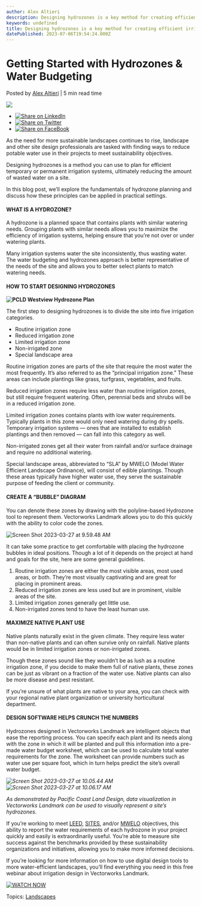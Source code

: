 ```yaml
---
author: Alex Altieri
description: Designing hydrozones is a key method for creating efficient irrigation systems that reduce water waste. Learn how to plan and implement hydrozones in this blog post.
keywords: undefined
title: Designing hydrozones is a key method for creating efficient irrigation systems that reduce water waste. Learn how to plan and implement hydrozones in this blog post. 
datePublished: 2023-07-06T19:54:24.000Z
---
```

  

# Getting Started with Hydrozones & Water Budgeting

 Posted by [Alex Altieri](https://blog.vectorworks.net/author/alex-altieri) | 5 min read time 

![](https://blog.vectorworks.net/hubfs/Blog%20Images/2023%20Blog%20Images/03_Hydrozones/blog-1440x800%20%283%29.png) 

* [![Share on LinkedIn](https://2659751.fs1.hubspotusercontent-na1.net/hubfs/2659751/michaelDemo/share-LI.png)](http://www.linkedin.com/shareArticle?mini=true&url=https%3A%2F%2Fblog.vectorworks.net%2Fhydrozones-water-budgeting)
* [![Share on Twitter](https://2659751.fs1.hubspotusercontent-na1.net/hubfs/2659751/michaelDemo/share-TW.png)](https://www.twitter.com/share?text=Getting%20Started%20with%20Hydrozones%20&%20Water%20Budgeting&url=https%3A%2F%2Fblog.vectorworks.net%2Fhydrozones-water-budgeting&via=PMGTweets)
* [![Share on FaceBook](https://2659751.fs1.hubspotusercontent-na1.net/hubfs/2659751/michaelDemo/share-FB.png)](https://www.facebook.com/sharer/sharer.php?u=https%3A%2F%2Fblog.vectorworks.net%2Fhydrozones-water-budgeting)

As the need for more sustainable landscapes continues to rise, landscape and other site design professionals are tasked with finding ways to reduce potable water use in their projects to meet sustainability objectives.

Designing hydrozones is a method you can use to plan for efficient temporary or permanent irrigation systems, ultimately reducing the amount of wasted water on a site.

In this blog post, we’ll explore the fundamentals of hydrozone planning and discuss how these principles can be applied in practical settings.

#### WHAT IS A HYDROZONE?

A hydrozone is a planned space that contains plants with similar watering needs. Grouping plants with similar needs allows you to maximize the efficiency of irrigation systems, helping ensure that you’re not over or under watering plants.

Many irrigation systems water the site inconsistently, thus wasting water. The water budgeting and hydrozones approach is better representative of the needs of the site and allows you to better select plants to match watering needs.

#### HOW TO START DESIGNING HYDROZONES

**![PCLD Westview Hydrozone Plan](https://blog.vectorworks.net/hs-fs/hubfs/Blog%20Images/2023%20Blog%20Images/03_Hydrozones/PCLD%20Westview%20Hydrozone%20Plan.png?width=3169&height=1437&name=PCLD%20Westview%20Hydrozone%20Plan.png)**

The first step to designing hydrozones is to divide the site into five irrigation categories.

* Routine irrigation zone
* Reduced irrigation zone
* Limited irrigation zone
* Non-irrigated zone
* Special landscape area

Routine irrigation zones are parts of the site that require the most water the most frequently. It’s also referred to as the “principal irrigation zone.” These areas can include plantings like grass, turfgrass, vegetables, and fruits.

Reduced irrigation zones require less water than routine irrigation zones, but still require frequent watering. Often, perennial beds and shrubs will be in a reduced irrigation zone.

Limited irrigation zones contains plants with low water requirements. Typically plants in this zone would only need watering during dry spells. Temporary irrigation systems — ones that are installed to establish plantings and then removed — can fall into this category as well.

Non-irrigated zones get all their water from rainfall and/or surface drainage and require no additional watering.

Special landscape areas, abbreviated to “SLA” by MWELO (Model Water Efficient Landscape Ordinance), will consist of edible plantings. Though these areas typically have higher water use, they serve the sustainable purpose of feeding the client or community.

#### CREATE A “BUBBLE” DIAGRAM

You can denote these zones by drawing with the polyline-based Hydrozone tool to represent them. Vectorworks Landmark allows you to do this quickly with the ability to color code the zones.

![Screen Shot 2023-03-27 at 9.59.48 AM](https://blog.vectorworks.net/hs-fs/hubfs/Blog%20Images/2023%20Blog%20Images/03_Hydrozones/Screen%20Shot%202023-03-27%20at%209.59.48%20AM.png?width=692&height=567&name=Screen%20Shot%202023-03-27%20at%209.59.48%20AM.png)

It can take some practice to get comfortable with placing the hydrozone bubbles in ideal positions. Though a lot of it depends on the project at hand and goals for the site, here are some general guidelines.

1. Routine irrigation zones are either the most visible areas, most used areas, or both. They’re most visually captivating and are great for placing in prominent areas.
2. Reduced irrigation zones are less used but are in prominent, visible areas of the site.
3. Limited irrigation zones generally get little use.
4. Non-irrigated zones tend to have the least human use.

#### MAXIMIZE NATIVE PLANT USE

Native plants naturally exist in the given climate. They require less water than non-native plants and can often survive only on rainfall. Native plants would be in limited irrigation zones or non-irrigated zones.

Though these zones sound like they wouldn’t be as lush as a routine irrigation zone, if you decide to make them full of native plants, these zones can be just as vibrant on a fraction of the water use. Native plants can also be more disease and pest resistant.

If you’re unsure of what plants are native to your area, you can check with your regional native plant organization or university horticultural department.

#### DESIGN SOFTWARE HELPS CRUNCH THE NUMBERS

Hydrozones designed in Vectorworks Landmark are intelligent objects that ease the reporting process. You can specify each plant and its needs along with the zone in which it will be planted and pull this information into a pre-made water budget worksheet, which can be used to calculate total water requirements for the zone. The worksheet can provide numbers such as water use per square foot, which in turn helps predict the site’s overall water budget.

_![Screen Shot 2023-03-27 at 10.05.44 AM](https://blog.vectorworks.net/hs-fs/hubfs/Blog%20Images/2023%20Blog%20Images/03Hydrozones/Screen%20Shot%202023-03-27%20at%2010.05.44%20AM.png?width=468&height=425&name=Screen%20Shot%202023-03-27%20at%2010.05.44%20AM.png)![Screen Shot 2023-03-27 at 10.06.17 AM](https://blog.vectorworks.net/hs-fs/hubfs/Blog%20Images/2023%20Blog%20Images/03Hydrozones/Screen%20Shot%202023-03-27%20at%2010.06.17%20AM.png?width=427&height=425&name=Screen%20Shot%202023-03-27%20at%2010.06.17%20AM.png)_

_As demonstrated by Pacific Coast Land Design, data visualization in Vectorworks Landmark can be used to visually represent a site’s hydrozones._

If you’re working to meet [LEED](https://www.usgbc.org/leed), [SITES](https://sustainablesites.org/resources), and/or [MWELO](https://water.ca.gov/Programs/Water-Use-And-Efficiency/Urban-Water-Use-Efficiency/Model-Water-Efficient-Landscape-Ordinance) objectives, this ability to report the water requirements of each hydrozone in your project quickly and easily is extraordinarily useful. You’re able to measure site success against the benchmarks provided by these sustainability organizations and initiatives, allowing you to make more informed decisions.

If you’re looking for more information on how to use digital design tools to more water-efficient landscapes, you’ll find everything you need in this free webinar about irrigation design in Vectorworks Landmark.

[![WATCH NOW](https://no-cache.hubspot.com/cta/default/3018241/d62c0723-b336-4aff-8032-203d07d8312e.png)](https://cta-redirect.hubspot.com/cta/redirect/3018241/d62c0723-b336-4aff-8032-203d07d8312e) 

 Topics: [Landscapes](https://blog.vectorworks.net/topic/landscapes) 

  